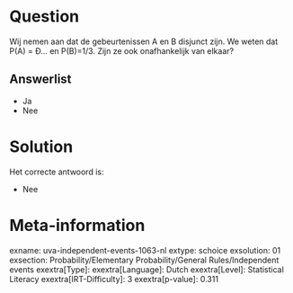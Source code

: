 Question
========

Wij nemen aan dat de gebeurtenissen A en B disjunct zijn. We weten dat
P(A) = Ð... en P(B)=1/3. Zijn ze ook onafhankelijk van elkaar?

Answerlist
----------

* Ja
* Nee

Solution
========

Het correcte antwoord is: 

* Nee

Meta-information
================
exname: uva-independent-events-1063-nl
extype: schoice
exsolution: 01
exsection: Probability/Elementary Probability/General Rules/Independent events
exextra[Type]: 
exextra[Language]: Dutch
exextra[Level]: Statistical Literacy
exextra[IRT-Difficulty]: 3
exextra[p-value]: 0.311
